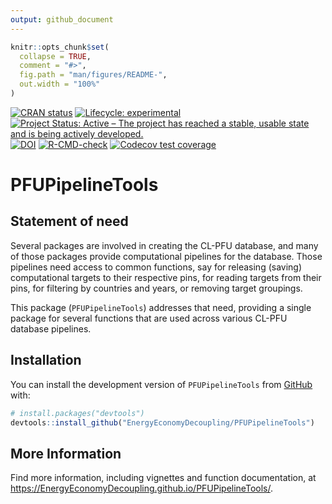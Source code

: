```yaml
---
output: github_document
---
```


<!-- *********** -->
<!-- Note: README.md is generated from README.Rmd.   -->
<!-- Be sure to edit README.Rmd and generate the README.md file by Cmd/Ctl-shift-K -->
<!-- *********** -->

```r
knitr::opts_chunk$set(
  collapse = TRUE,
  comment = "#>",
  fig.path = "man/figures/README-",
  out.width = "100%"
)
```



<!-- badges: start -->
[![CRAN status](https://www.r-pkg.org/badges/version/PFUPipelineTools)](https://cran.r-project.org/package=PFUPipelineTools)
[![Lifecycle: experimental](https://img.shields.io/badge/lifecycle-experimental-orange.svg)](https://lifecycle.r-lib.org/articles/stages.html#experimental)
[![Project Status: Active – The project has reached a stable, usable state and is being actively developed.](https://www.repostatus.org/badges/latest/active.svg)](https://www.repostatus.org/#active)
[![DOI](https://zenodo.org/badge/DOI/10.5281/zenodo.8226419.svg)](https://doi.org/10.5281/zenodo.8226419)
[![R-CMD-check](https://github.com/EnergyEconomyDecoupling/PFUPipelineTools/actions/workflows/R-CMD-check.yaml/badge.svg)](https://github.com/EnergyEconomyDecoupling/PFUPipelineTools/actions/workflows/R-CMD-check.yaml)
[![Codecov test coverage](https://codecov.io/gh/EnergyEconomyDecoupling/PFUPipelineTools/branch/main/graph/badge.svg)](https://app.codecov.io/gh/EnergyEconomyDecoupling/PFUPipelineTools?branch=main)
<!-- badges: end -->


# PFUPipelineTools


## Statement of need

Several packages are involved in creating the CL-PFU database, and
many of those packages provide computational pipelines
for the database. 
Those pipelines need access to common functions, say
for releasing (saving) computational targets to their respective pins, 
for reading targets from their pins, 
for filtering by countries and years, or
removing target groupings.

This package (`PFUPipelineTools`) addresses that need,
providing a single package for several functions
that are used across various CL-PFU database pipelines.


## Installation

You can install the development version of `PFUPipelineTools` from [GitHub](https://github.com/) with:

``` r
# install.packages("devtools")
devtools::install_github("EnergyEconomyDecoupling/PFUPipelineTools")
```


## More Information

Find more information, including vignettes and function documentation, at 
<https://EnergyEconomyDecoupling.github.io/PFUPipelineTools/>.
